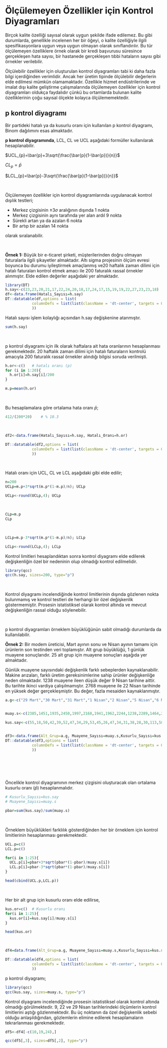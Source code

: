 # Ölçülemeyen Özellikler için Kontrol Diyagramları

Birçok kalite özelliği sayısal olarak uygun şekilde ifade edilemez. Bu gibi durumlarda, genellikle incelenen her bir öğeyi, o kalite özelliğiyle ilgili spesifikasyonlara uygun veya uygun olmayan olarak sınıflandırılır. Bu tür ölçülemeyen özelliklere örnek olarak bir kredi başvurusu süresince gerçekleşen hata sayısı, bir hastanede gerçekleşen tıbbi hataların sayısı gibi örnekler verilebilir.

Ölçülebilir özellikler için oluşturulan kontrol diyagramları tabi ki daha fazla bilgi içerdiğinden verimlidir. Ancak her üretim tipinde ölçülebilir değerlerin elde edilmesi mümkün olamamaktadır.  Özellikle hizmet endüstrilerinde ve imalat dışı kalite geliştirme çalışmalarında ölçülemeyen özellikler için kontrol diyagramları oldukça faydalıdır çünkü bu ortamlarda bulunan kalite özelliklerinin çoğu sayısal ölçekte kolayca ölçülememektedir.


## p kontrol diyagramı

Bir partideki hatalı ya da kusurlu oranı için kullanılan p kontrol diyagramı, Binom dağılımını esas almaktadır.

**p kontrol diyagramında**, LCL, CL ve UCL aşağıdaki formüller kullanılarak hesaplanabilir.

$UCL_{p}=\bar{p}+3\sqrt{\frac{\bar{p}(1-\bar{p})}{n}}$

$CL_{p}=\bar{p}$

$LCL_{p}=\bar{p}-3\sqrt{\frac{\bar{p}(1-\bar{p})}{n}}$

<br>

Ölçülemeyen özellikler için kontrol diyagramlarında uygulanacak kontrol dışılık testleri;

- Merkez çizgisinin $\pm3\sigma$ aralığının dışında 1 nokta
- Merkez çizgisinin aynı tarafında yer alan ardıl 9 nokta
- Sürekli artan ya da azalan 6 nokta
- Bir artıp bir azalan 14 nokta

olarak sıralanabilir.

<br>

**Örnek 1:** Büyük bir e-ticaret şirketi, müşterilerinden doğru olmayan faturalarla ilgili şikayetler almaktadır. Altı sigma projesinin ölçüm evresi boyunca bu durumu iyileştirmek amaçlanmış ve20 haftalık zaman dilimi için hatalı faturaları kontrol etmek amacı ile 200 faturalık rassal örnekler alınmıştır. Elde edilen değerler aşağıdaki yer almaktadır.

```r
library(DT)
h.say<-c(23,23,20,21,17,22,24,20,18,17,24,17,15,19,19,22,27,23,23,18)
df<-data.frame(Hatalı_Sayısı=h.say)
DT::datatable(df,options = list(
            columnDefs = list(list(className = 'dt-center', targets = 0:1))
            ))


```

Hatalı sayısı işlem kolaylığı açısından h.say değişkenine atanmıştır.

```r
sum(h.say)
```

<br>

p kontrol diyagramı için ilk olarak haftalara ait hata oranlarının hesaplanması gerekmektedir. 20 haftalık zaman dilimi için hatalı faturaların kontrolü amacıyla 200 faturalık rassal örnekler alındığı bilgisi soruda verilmişti.

```r
h.or<-c()   # hatalı oranı (p)
for (i in 1:20){
  h.or[i]=h.say[i]/200
}

m.p=mean(h.or)
```
<br>

Bu hesaplamalara göre ortalama  hata oranı $\bar{p}$;

```r
412/(200*20)    # % 10.3
```

<br>

```r

df2<-data.frame(Hatalı_Sayısı=h.say, Hatalı_Oranı=h.or)

DT::datatable(df2,options = list(
            columnDefs = list(list(className = 'dt-center', targets = 0:2))
            ))
```

<br>

Hatalı oranı için UCL, CL ve LCL aşağıdaki gibi elde edilir;

```r
n=200
UCLp=m.p+3*sqrt(m.p*(1-m.p)/n); UCLp

UCLp<-round(UCLp,4); UCLp

```

<br>

```r
CLp=m.p
CLp
```


<br>

```r
LCLp=m.p-3*sqrt(m.p*(1-m.p)/n); LCLp

LCLp<-round(LCLp,4); LCLp
```

Kontrol limitleri hesaplandıktan sonra kontrol diyagramı elde edilerek değişkenliğin özel bir nedeninin olup olmadığı kontrol edilmelidir.

```r
library(qcc)
qcc(h.say, sizes=200, type="p")
```

<br>

Kontrol diyagramı incelendiğinde kontrol limitlerinin dışında gözlenen nokta bulunmamış ve kontrol testleri de herhangi bir özel değişkenlik göstermemiştir. Prosesin istatistiksel olarak kontrol altında ve mevcut değişkenliğin rassal olduğu söylenebilir.

<br>

p kontrol diyagramları örneklem büyüklüğünün sabit olmadığı durumlarda da kullanılabilir.

**Örnek 2:** Bir modem üreticisi, Mart ayının sonu ve Nisan ayının tamamı için ürünlerin son testinden veri toplamıştır. Alt grup büyüklüğü, 1 günlük muayene sonuçlarıdır. 25 alt grup için muayene sonuçları aşağıda yer almaktadır.

Günlük muayene sayısındaki değişkenlik farklı sebeplerden kaynaklanabilir. Makine arızaları, farklı üretim gereksinimlerine sahip ürünler değişkenliğe neden olmaktadır. 1238 muayene ileen düşük değer 9 Nisan tarihine aittir. Bu tarihte ikinci vardiya çalışılmamıştır. 2768 muayene ile 22 Nisan tarihinde en yüksek değer gerçekleşmiştir. Bu değer, fazla mesaiden kaynaklanmıştır.

```r
a.g<-c("29 Mart","30 Mart","31 Mart","1 Nisan","2 Nisan","5 Nisan","6 Nisan","7 Nisan","8 Nisan","9 Nisan","12 Nisan","13 Nisan","14 Nisan","15 Nisan","16 Nisan","19 Nisan","20 Nisan","21 Nisan","22 Nisan","23 Nisan","26 Nisan","27 Nisan","28 Nisan","29 Nisan", "30 Nisan")


muay.s<-c(2385,1451,1935,2450,1997,2168,1941,1962,2244,1238,2289,1464,2061,1667,2350,2354,1509,2190,2678,2252,1641,1782,1993,2382,2132)

kus.say<-c(55,18,50,42,39,52,47,34,29,53,45,26,47,34,31,38,28,30,113,58,34,19,30,17,46)


df3<-data.frame(Alt_Grup=a.g, Muayene_Sayısı=muay.s,Kusurlu_Sayısı=kus.say)
DT::datatable(df3,options = list(
            columnDefs = list(list(className = 'dt-center', targets = 0:3))
            ))

       
       
```

<br>

Öncelikle kontrol diyagramının merkez çizgisini oluşturacak olan ortalama kusurlu oranı ($\bar{p}$) hesaplanmalıdır.

```r
# Kusurlu_Sayısı=kus.say
# Muayene_Sayısı=muay.s

pbar=sum(kus.say)/sum(muay.s)
```
<br>

Örneklem büyüklükleri farklılık gösterdiğinden her bir örneklem için kontrol limitlerinin hesaplanması gerekmektedir.

```r
UCL.p=c()
LCL.p=c()

for(i in 1:25){
  UCL.p[i]=pbar+3*sqrt(pbar*(1-pbar)/muay.s[i])
  LCL.p[i]=pbar-3*sqrt(pbar*(1-pbar)/muay.s[i])
}

head(cbind(UCL.p,LCL.p))
```

<br>

Her bir alt grup için kusurlu oranı elde edilirse,

```r
kus.or=c()  # Kusurlu oranı
for(i in 1:25){
  kus.or[i]=kus.say[i]/muay.s[i]
}

head(kus.or)
```
<br>

```r
df4=data.frame(Alt_Grup=a.g, Muayene_Sayısı=muay.s,Kusurlu_Sayısı=kus.say, Kusurlu_Oranı=round(kus.or,2), UCL= round(UCL.p,3),LCL=round(LCL.p,3))

DT::datatable(df4,options = list(
            columnDefs = list(list(className = 'dt-center', targets = 0:6))
            ))
```


p kontrol diyagramı;

```r
library(qcc)
qcc(kus.say, sizes=muay.s, type="p")
```
Kontrol diyagramı incelendiğinde prosesin istatistiksel olarak kontrol altında olmadığı görülmektedir. 9, 22 ve 29 Nisan tarihlerindeki ölçümlerin kontrol limitlerini aştığı gözlenmektedir.  Bu üç noktanın da özel değişkenlik sebebi olduğu anlaşıldığından, gözlemlerin elimine edilerek hesaplamaların tekrarlanması gerekmektedir.

```r
df5<-df4[-c(10,19,24),]

qcc(df5[,3], sizes=df5[,2], type="p")
```
























